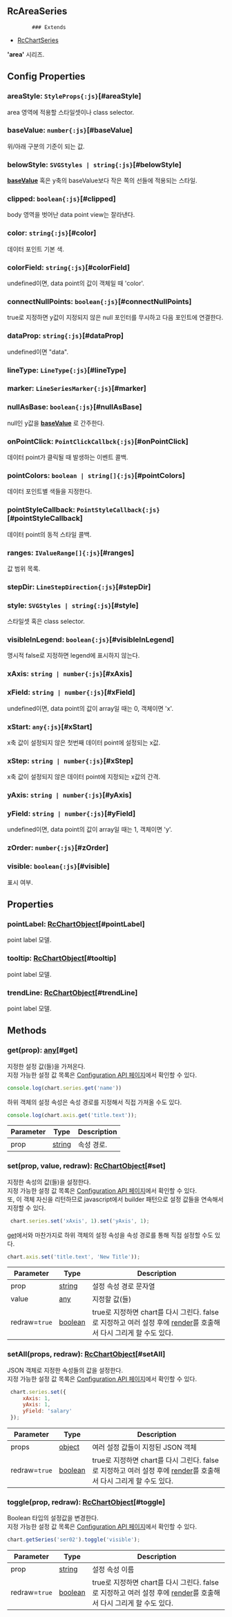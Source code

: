 ## RcAreaSeries
            ### Extends
- [RcChartSeries](../classes/RcChartSeries)
            
            
**'area'** 시리즈.

            



## Config Properties
### areaStyle: `StyleProps{:js}`[#areaStyle]
area 영역에 적용할 스타일셋이나 class selector.

### baseValue: `number{:js}`[#baseValue]
위/아래 구분의 기준이 되는 값.

### belowStyle: `SVGStyles | string{:js}`[#belowStyle]
**[baseValue](#baseValue)**  혹은 y축의 baseValue보다 작은 쪽의 선들에 적용되는 스타일.

### clipped: `boolean{:js}`[#clipped]
body 영역을 벗어난 data point view는 잘라낸다.

### color: `string{:js}`[#color]
데이터 포인트 기본 색.

### colorField: `string{:js}`[#colorField]
undefined이면, data point의 값이 객체일 때 'color'.

### connectNullPoints: `boolean{:js}`[#connectNullPoints]
true로 지정하면 y값이 지정되지 않은 null 포인터를 무시하고 다음 포인트에 연결한다.

### dataProp: `string{:js}`[#dataProp]
undefined이면 "data".

### lineType: `LineType{:js}`[#lineType]


### marker: `LineSeriesMarker{:js}`[#marker]


### nullAsBase: `boolean{:js}`[#nullAsBase]
null인 y값을  **[baseValue](#baseValue)** 로 간주한다.

### onPointClick: `PointClickCallbck{:js}`[#onPointClick]
데이터 point가 클릭될 때 발생하는 이벤트 콜백.

### pointColors: `boolean | string[]{:js}`[#pointColors]
데이터 포인트별 색들을 지정한다.

### pointStyleCallback: `PointStyleCallback{:js}`[#pointStyleCallback]
데이터 point의 동적 스타일 콜백.

### ranges: `IValueRange[]{:js}`[#ranges]
값 범위 목록.

### stepDir: `LineStepDirection{:js}`[#stepDir]


### style: `SVGStyles | string{:js}`[#style]
스타일셋 혹은 class selector.

### visibleInLegend: `boolean{:js}`[#visibleInLegend]
명시적 false로 지정하면 legend에 표시하지 않는다.

### xAxis: `string | number{:js}`[#xAxis]


### xField: `string | number{:js}`[#xField]
undefined이면, data point의 값이 array일 때는 0, 객체이면 'x'.

### xStart: `any{:js}`[#xStart]
x축 값이 설정되지 않은 첫번째 데이터 point에 설정되는 x값.

### xStep: `string | number{:js}`[#xStep]
x축 값이 설정되지 않은 데이터 point에 지정되는 x값의 간격.

### yAxis: `string | number{:js}`[#yAxis]


### yField: `string | number{:js}`[#yField]
undefined이면, data point의 값이 array일 때는 1, 객체이면 'y'.

### zOrder: `number{:js}`[#zOrder]


### visible: `boolean{:js}`[#visible]
표시 여부.


## Properties
### pointLabel: [RcChartObject](../classes/RcChartObject)[#pointLabel]
point label 모델.

### tooltip: [RcChartObject](../classes/RcChartObject)[#tooltip]
point label 모델.

### trendLine: [RcChartObject](../classes/RcChartObject)[#trendLine]
point label 모델.


## Methods
### get(prop): [any](https://www.typescriptlang.org/docs/handbook/2/everyday-types.html#any)[#get]
지정한 설정 값(들)을 가져온다.\
지정 가능한 설정 값 목록은 [Configuration API 페이지](/config)에서 확인할 수 있다. 

```js
console.log(chart.series.get('name'))
```

하위 객체의 설정 속성은 속성 경로를 지정해서 직접 가져올 수도 있다.

```js
console.log(chart.axis.get('title.text'));
```



| Parameter | Type | Description |
| ----------- | ----------- | ----------- |
| prop | [string](https://developer.mozilla.org/en-US/docs/Web/JavaScript/Reference/Global_Objects/String) | 속성 경로. |
### set(prop, value, redraw): [RcChartObject](../classes/RcChartObject)[#set]
지정한 속성의 값(들)을 설정한다.\
지정 가능한 설정 값 목록은 [Configuration API 페이지](/config)에서 확인할 수 있다.\
또, 이 객체 자신을 리턴하므로 javascript에서 builder 패턴으로 설정 값들을 연속해서 지정할 수 있다.

```js
 chart.series.set('xAxis', 1).set('yAxis', 1);
```

[get](#get)에서와 마찬가지로 하위 객체의 설정 속성을 속성 경로를 통해 직접 설정할 수도 있다.

```js
chart.axis.set('title.text', 'New Title'));
```



| Parameter | Type | Description |
| ----------- | ----------- | ----------- |
| prop | [string](https://developer.mozilla.org/en-US/docs/Web/JavaScript/Reference/Global_Objects/String) | 설정 속성 경로 문자열 |
| value | [any](https://www.typescriptlang.org/docs/handbook/2/everyday-types.html#any) | 지정할 값(들) |
| redraw=`true` | [boolean](https://developer.mozilla.org/en-US/docs/Web/JavaScript/Reference/Global_Objects/Boolean) | true로 지정하면 chart를 다시 그린다.                false로 지정하고 여러 설정 후에 [render](../classes/RcChartControl#render)를 호출해서 다시 그리게 할 수도 있다. |
### setAll(props, redraw): [RcChartObject](../classes/RcChartObject)[#setAll]
JSON 객체로 지정한 속성들의 값을 설정한다.\
지정 가능한 설정 값 목록은 [Configuration API 페이지](/config)에서 확인할 수 있다. 

```js
 chart.series.set({
     xAxis: 1,
     yAxis: 1,
     yField: 'salary'
 });
```



| Parameter | Type | Description |
| ----------- | ----------- | ----------- |
| props | [object](https://developer.mozilla.org/en-US/docs/Web/JavaScript/Reference/Global_Objects/Object) | 여러 설정 값들이 지정된 JSON 객체 |
| redraw=`true` | [boolean](https://developer.mozilla.org/en-US/docs/Web/JavaScript/Reference/Global_Objects/Boolean) | true로 지정하면 chart를 다시 그린다.                false로 지정하고 여러 설정 후에 [render](../classes/RcChartControl#render)를 호출해서 다시 그리게 할 수도 있다. |
### toggle(prop, redraw): [RcChartObject](../classes/RcChartObject)[#toggle]
Boolean 타입의 설정값을 변경한다.\
지정 가능한 설정 값 목록은 [Configuration API 페이지](/config)에서 확인할 수 있다. 

```js
chart.getSeries('ser02').toggle('visible');
```



| Parameter | Type | Description |
| ----------- | ----------- | ----------- |
| prop | [string](https://developer.mozilla.org/en-US/docs/Web/JavaScript/Reference/Global_Objects/String) | 설정 속성 이름 |
| redraw=`true` | [boolean](https://developer.mozilla.org/en-US/docs/Web/JavaScript/Reference/Global_Objects/Boolean) | true로 지정하면 chart를 다시 그린다.                false로 지정하고 여러 설정 후에 [render](../classes/RcChartControl#render)를 호출해서 다시 그리게 할 수도 있다. |